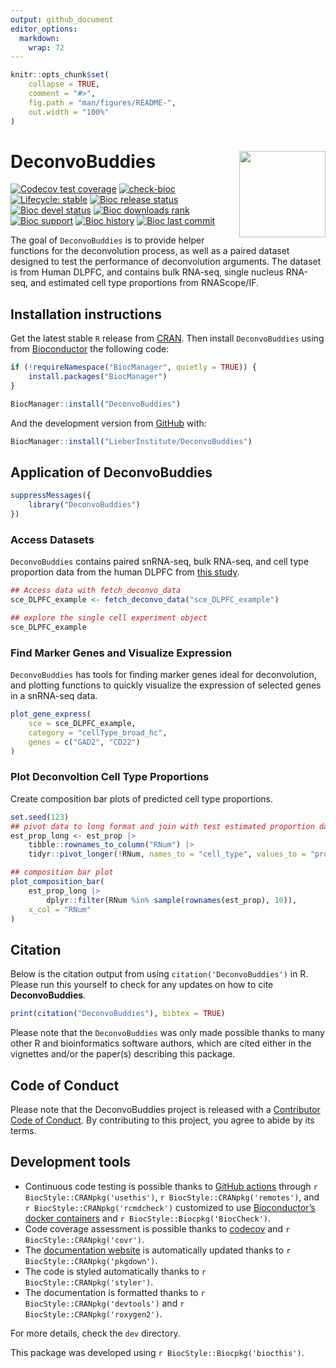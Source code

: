 ```yaml
---
output: github_document
editor_options: 
  markdown: 
    wrap: 72
---
```


<!-- README.md is generated from README.Rmd. Please edit that file -->

```r
knitr::opts_chunk$set(
    collapse = TRUE,
    comment = "#>",
    fig.path = "man/figures/README-",
    out.width = "100%"
)
```

# DeconvoBuddies <img src="man/figures/logo.png" align="right" height="138"/>

<!-- badges: start -->

[![Codecov test
coverage](https://codecov.io/gh/lahuuki/DeconvoBuddies/branch/main/graph/badge.svg)](https://codecov.io/gh/lahuuki/DeconvoBuddies?branch=main)
[![check-bioc](https://github.com/LieberInstitute/DeconvoBuddies/actions/workflows/check-bioc.yml/badge.svg)](https://github.com/LieberInstitute/DeconvoBuddies/actions/workflows/check-bioc.yml)
[![Lifecycle:
stable](https://img.shields.io/badge/lifecycle-stable-brightgreen.svg)](https://lifecycle.r-lib.org/articles/stages.html#stable)
[![Bioc release
status](http://www.bioconductor.org/shields/build/release/bioc/DeconvoBuddies.svg)](https://bioconductor.org/checkResults/release/bioc-LATEST/DeconvoBuddies)
[![Bioc devel
status](http://www.bioconductor.org/shields/build/devel/bioc/DeconvoBuddies.svg)](https://bioconductor.org/checkResults/devel/bioc-LATEST/DeconvoBuddies)
[![Bioc downloads
rank](https://bioconductor.org/shields/downloads/release/DeconvoBuddies.svg)](http://bioconductor.org/packages/stats/bioc/DeconvoBuddies/)
[![Bioc
support](https://bioconductor.org/shields/posts/DeconvoBuddies.svg)](https://support.bioconductor.org/tag/DeconvoBuddies)
[![Bioc
history](https://bioconductor.org/shields/years-in-bioc/DeconvoBuddies.svg)](https://bioconductor.org/packages/release/bioc/html/DeconvoBuddies.html#since)
[![Bioc last
commit](https://bioconductor.org/shields/lastcommit/devel/bioc/DeconvoBuddies.svg)](http://bioconductor.org/checkResults/devel/bioc-LATEST/DeconvoBuddies/)

<!-- badges: end -->

The goal of `DeconvoBuddies` is to provide helper functions for the
deconvolution process, as well as a paired dataset designed to test the
performance of deconvolution arguments. The dataset is from Human DLPFC,
and contains bulk RNA-seq, single nucleus RNA-seq, and estimated cell
type proportions from RNAScope/IF.

## Installation instructions

Get the latest stable `R` release from
[CRAN](http://cran.r-project.org/). Then install `DeconvoBuddies` using
from [Bioconductor](http://bioconductor.org/) the following code:

```r
if (!requireNamespace("BiocManager", quietly = TRUE)) {
    install.packages("BiocManager")
}

BiocManager::install("DeconvoBuddies")
```

And the development version from [GitHub](https://github.com/) with:

```r
BiocManager::install("LieberInstitute/DeconvoBuddies")
```

## Application of DeconvoBuddies

```r
suppressMessages({
    library("DeconvoBuddies")
})
```

### Access Datasets

`DeconvoBuddies` contains paired snRNA-seq, bulk RNA-seq, and cell type proportion
data from the human DLPFC from [this study](https://github.com/LieberInstitute/Human_DLPFC_Deconvolution).

```r
## Access data with fetch_deconvo_data
sce_DLPFC_example <- fetch_deconvo_data("sce_DLPFC_example")

## explore the single cell experiment object
sce_DLPFC_example
```

### Find Marker Genes and Visualize Expression

`DeconvoBuddies` has tools for finding marker genes ideal for deconvolution,
and plotting functions to quickly visualize the expression of selected genes in a 
snRNA-seq data.

```r
plot_gene_express(
    sce = sce_DLPFC_example,
    category = "cellType_broad_hc",
    genes = c("GAD2", "CD22")
)
```

### Plot Deconvoltion Cell Type Proportions

Create composition bar plots of predicted cell type proportions.

```r
set.seed(123)
## pivot data to long format and join with test estimated proportion data
est_prop_long <- est_prop |>
    tibble::rownames_to_column("RNum") |>
    tidyr::pivot_longer(!RNum, names_to = "cell_type", values_to = "prop")

## composition bar plot
plot_composition_bar(
    est_prop_long |>
        dplyr::filter(RNum %in% sample(rownames(est_prop), 10)),
    x_col = "RNum"
)
```

## Citation

Below is the citation output from using `citation('DeconvoBuddies')` in
R. Please run this yourself to check for any updates on how to cite
**DeconvoBuddies**.

```r
print(citation("DeconvoBuddies"), bibtex = TRUE)
```

Please note that the `DeconvoBuddies` was only made possible thanks to
many other R and bioinformatics software authors, which are cited either
in the vignettes and/or the paper(s) describing this package.

## Code of Conduct

Please note that the DeconvoBuddies project is released with a
[Contributor Code of
Conduct](http://bioconductor.org/about/code-of-conduct/). By
contributing to this project, you agree to abide by its terms.

## Development tools

-   Continuous code testing is possible thanks to [GitHub
    actions](https://www.tidyverse.org/blog/2020/04/usethis-1-6-0/)
    through `r BiocStyle::CRANpkg('usethis')`,
    `r BiocStyle::CRANpkg('remotes')`, and
    `r BiocStyle::CRANpkg('rcmdcheck')` customized to use
    [Bioconductor's docker
    containers](https://www.bioconductor.org/help/docker/) and
    `r BiocStyle::Biocpkg('BiocCheck')`.
-   Code coverage assessment is possible thanks to
    [codecov](https://codecov.io/gh) and `r BiocStyle::CRANpkg('covr')`.
-   The [documentation website](http://.github.io/DeconvoBuddies) is
    automatically updated thanks to `r BiocStyle::CRANpkg('pkgdown')`.
-   The code is styled automatically thanks to
    `r BiocStyle::CRANpkg('styler')`.
-   The documentation is formatted thanks to
    `r BiocStyle::CRANpkg('devtools')` and
    `r BiocStyle::CRANpkg('roxygen2')`.

For more details, check the `dev` directory.

This package was developed using `r BiocStyle::Biocpkg('biocthis')`.
